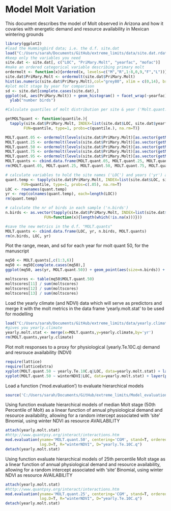 Model Molt Variation
========================================================

This document describes the model of Molt observed in Arizona and how it covaries with energetic demand and resource availability in Mexican wintering grounds

```r
library(ggplot2)
#load the Hummingbird data; i.e. the d.f. site.dat
load("C:/Users/sarah/Documents/GitHub/extreme_limits/data/site.dat.rdata")
#keep only the variables you need
site.dat <- site.dat[, c("LOC", "PriMary.Molt", "yearfac", "mofac")]
#make an ordered categorical variable describing primary molt
ordermolt <- function(x){ordered(x, levels=c("M","R",1:8,0,9,"F","L"))}
site.dat$PriMary.Molt <- ordermolt(site.dat$PriMary.Molt)
hist(as.numeric(site.dat$PriMary.Molt),col="grey80", xlim = c(0,14), breaks = seq(0.5,14.5, by=1), main = "Primary Molt")
#plot molt stage by year for comparison
sd <- site.dat[complete.cases(site.dat),]
ggplot(sd, aes(PriMary.Molt)) + geom_histogram() + facet_wrap(~yearfac) + theme_bw() + xlab("Primary Molt Stage") + 
  ylab("number birds")
```



```r
#Calculate quantiles of molt distribution per site & year ('Molt.quant...'). quant.50 indicates the median molt stage at a given site and year

getMOLTquant <- function(quantile.){
  tapply(site.dat$PriMary.Molt, INDEX=list(site.dat$LOC, site.dat$yearfac),
        FUN=quantile, type=1, probs=c(quantile.), na.rm=T)}

MOLT.quant.05 <- ordermolt(levels(site.dat$PriMary.Molt)[as.vector(getMOLTquant(.05))])
MOLT.quant.25 <- ordermolt(levels(site.dat$PriMary.Molt)[as.vector(getMOLTquant(.25))])
MOLT.quant.50 <- ordermolt(levels(site.dat$PriMary.Molt)[as.vector(getMOLTquant(.50))])
MOLT.quant.75 <- ordermolt(levels(site.dat$PriMary.Molt)[as.vector(getMOLTquant(.75))])
MOLT.quant.95 <- ordermolt(levels(site.dat$PriMary.Molt)[as.vector(getMOLTquant(.95))])
MOLT.quants <- cbind.data.frame(MOLT.quant.05, MOLT.quant.25, MOLT.quant.50, MOLT.quant.75, MOLT.quant.95)
rm(MOLT.quant.05, MOLT.quant.25, MOLT.quant.50, MOLT.quant.75, MOLT.quant.95)

# calculate variables to hold the site names ('LOC') and years ('yr') associated with the quantiles
quant.temp <- tapply(site.dat$PriMary.Molt, INDEX=list(site.dat$LOC, site.dat$yearfac),
       FUN=quantile, type=1, probs=c(.05), na.rm=T)
LOC <- rownames(quant.temp)
yr <- rep(colnames(quant.temp), each=length(LOC))
rm(quant.temp)

# calculate the nr of birds in each sample ('n.birds')
n.birds <- as.vector(tapply(site.dat$PriMary.Molt, INDEX=list(site.dat$LOC, site.dat$yearfac),
                 FUN=function(x){length(which(!is.na(x)))}))

#save the new metrics in the d.f. "MOLT.quants"
MOLT.quants <- cbind.data.frame(LOC, yr, n.birds, MOLT.quants)
rm(n.birds, LOC, yr)
```

Plot the range, mean, and sd for each year for molt quant 50, for the manuscript
```r
mq50 <- MOLT.quants[,c(1:3,6)]
mq50 <- mq50[complete.cases(mq50),]
ggplot(mq50, aes(yr, MOLT.quant.50)) + geom_point(aes(size=n.birds)) + theme_bw()

moltscores <- table(mq50$MOLT.quant.50)
moltscores[11] / sum(moltscores)
moltscores[12] / sum(moltscores)
moltscores[13] / sum(moltscores)

```

Load the yearly climate (and NDVI) data which will serve as predictors and merge it with the molt metrics in the data frame 'yearly.molt.stat' to be used for modelling
````r
load("C:/Users/sarah/Documents/GitHub/extreme_limits/data/yearly.climate.rdata")
#gives you yearly.climate
yearly.molt.stat <- merge(x=MOLT.quants,y=yearly.climate,by='yr')
rm(MOLT.quants,yearly.climate)
````

Plot molt responses to a proxy for physiological (yearly.Te.10C.q) demand and resrouce availability (NDVI)
```r
require(lattice)
require(latticeExtra)
xyplot(MOLT.quant.50 ~ yearly.Te.10C.q|LOC, data=yearly.molt.stat) + layer(panel.smoother(x, y, method = "lm"))
xyplot(MOLT.quant.50 ~ winterNDVI|LOC, data=yearly.molt.stat) + layer(panel.smoother(x, y, method = "lm"))

```

Load a function ('mod.evaluation') to evaluate hierarchical models
````r
source('C:/Users/sarah/Documents/GitHub/extreme_limits/Model_evaluation_v4.r')
````

Using  function evaluate hierarchical models of median Molt stage (50th Percentile of Molt) as a 
linear function of annual physiological demand and resource availability, allowing for a 
random intercept associated with 'site' 
Binomial, using winter NDVI as resource AVAILABILITY
````r
attach(yearly.molt.stat)
#http://www.quantpsy.org/interact/interactions.htm
mod.evaluation(yname='MOLT.quant.50', centering='CGM', stand=T, ordered.fac.treatment = "as.binomial", 
               log.D=T, R="winterNDVI", D="yearly.Te.10C.q")
detach(yearly.molt.stat)
````

Using function evaluate hierarchical models of 25th percentile Molt stage as a linear function of annual physiological demand and resource availability, allowing for a random intercept associated with 'site' 
Binomial, using winter NDVI as resource AVAILABILITY
````r
attach(yearly.molt.stat)
#http://www.quantpsy.org/interact/interactions.htm
mod.evaluation(yname='MOLT.quant.25', centering='CGM', stand=T, ordered.fac.treatment = "as.binomial", 
               log.D=T, R="winterNDVI", D="yearly.Te.10C.q")
detach(yearly.molt.stat)
````
